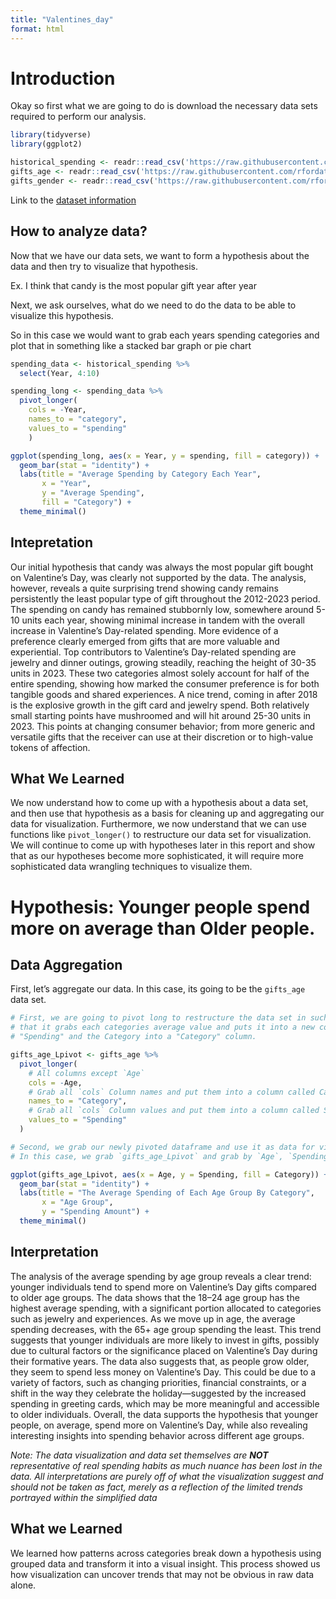 ```yaml
---
title: "Valentines_day"
format: html
---
```


# Introduction

Okay so first what we are going to do is download the necessary data sets required to perform our analysis.

```r
library(tidyverse)
library(ggplot2)

historical_spending <- readr::read_csv('https://raw.githubusercontent.com/rfordatascience/tidytuesday/main/data/2024/2024-02-13/historical_spending.csv', show_col_types = FALSE)
gifts_age <- readr::read_csv('https://raw.githubusercontent.com/rfordatascience/tidytuesday/main/data/2024/2024-02-13/gifts_age.csv', show_col_types = FALSE)
gifts_gender <- readr::read_csv('https://raw.githubusercontent.com/rfordatascience/tidytuesday/main/data/2024/2024-02-13/gifts_gender.csv', show_col_types = FALSE)

```

Link to the [dataset information](https://github.com/rfordatascience/tidytuesday/blob/main/data/2024/2024-02-13/readme.md "Dataset information context")

## How to analyze data?

Now that we have our data sets, we want to form a hypothesis about the data and then try to visualize that hypothesis.

Ex. I think that candy is the most popular gift year after year

Next, we ask ourselves, what do we need to do the data to be able to visualize this hypothesis.

So in this case we would want to grab each years spending categories and plot that in something like a stacked bar graph or pie chart

```r
spending_data <- historical_spending %>%
  select(Year, 4:10)

spending_long <- spending_data %>%
  pivot_longer(
    cols = -Year,
    names_to = "category",
    values_to = "spending"
    )

ggplot(spending_long, aes(x = Year, y = spending, fill = category)) +
  geom_bar(stat = "identity") +
  labs(title = "Average Spending by Category Each Year",
       x = "Year",
       y = "Average Spending",
       fill = "Category") +
  theme_minimal()
```

## Intepretation

Our initial hypothesis that candy was always the most popular gift bought on Valentine's Day, was clearly not supported by the data. The analysis, however, reveals a quite surprising trend showing candy remains persistently the least popular type of gift throughout the 2012-2023 period. The spending on candy has remained stubbornly low, somewhere around 5-10 units each year, showing minimal increase in tandem with the overall increase in Valentine's Day-related spending. More evidence of a preference clearly emerged from gifts that are more valuable and experiential. Top contributors to Valentine's Day-related spending are jewelry and dinner outings, growing steadily, reaching the height of 30-35 units in 2023. These two categories almost solely account for half of the entire spending, showing how marked the consumer preference is for both tangible goods and shared experiences. A nice trend, coming in after 2018 is the explosive growth in the gift card and jewelry spend. Both relatively small starting points have mushroomed and will hit around 25-30 units in 2023. This points at changing consumer behavior; from more generic and versatile gifts that the receiver can use at their discretion or to high-value tokens of affection.

## What We Learned

We now understand how to come up with a hypothesis about a data set, and then use that hypothesis as a basis for cleaning up and aggregating our data for visualization. Furthermore, we now understand that we can use functions like `pivot_longer()` to restructure our data set for visualization. We will continue to come up with hypotheses later in this report and show that as our hypotheses become more sophisticated, it will require more sophisticated data wrangling techniques to visualize them.

# Hypothesis: Younger people spend more on average than Older people.

## Data Aggregation

First, let's aggregate our data. In this case, its going to be the `gifts_age` data set.

```r
# First, we are going to pivot long to restructure the data set in such a way
# that it grabs each categories average value and puts it into a new column called
# "Spending" and the Category into a "Category" column.

gifts_age_Lpivot <- gifts_age %>%
  pivot_longer(
    # All columns except `Age`
    cols = -Age,
    # Grab all `cols` Column names and put them into a column called Category
    names_to = "Category",
    # Grab all `cols` Column values and put them into a column called Spending
    values_to = "Spending"
  )

# Second, we grab our newly pivoted dataframe and use it as data for visualization.
# In this case, we grab `gifts_age_Lpivot` and grab by `Age`, `Spending`, and fill colors in by `Category`.

ggplot(gifts_age_Lpivot, aes(x = Age, y = Spending, fill = Category)) +
  geom_bar(stat = "identity") +
  labs(title = "The Average Spending of Each Age Group By Category",
       x = "Age Group",
       y = "Spending Amount") +
  theme_minimal()
```

## Interpretation

The analysis of the average spending by age group reveals a clear trend: younger individuals tend to spend more on Valentine's Day gifts compared to older age groups. The data shows that the 18–24 age group has the highest average spending, with a significant portion allocated to categories such as jewelry and experiences. As we move up in age, the average spending decreases, with the 65+ age group spending the least. This trend suggests that younger individuals are more likely to invest in gifts, possibly due to cultural factors or the significance placed on Valentine's Day during their formative years. The data also suggests that, as people grow older, they seem to spend less money on Valentine's Day. This could be due to a variety of factors, such as changing priorities, financial constraints, or a shift in the way they celebrate the holiday—suggested by the increased spending in greeting cards, which may be more meaningful and accessible to older individuals. Overall, the data supports the hypothesis that younger people, on average, spend more on Valentine's Day, while also revealing interesting insights into spending behavior across different age groups.

*Note: The data visualization and data set themselves are **NOT** representative of real spending habits as much nuance has been lost in the data. All interpretations are purely off of what the visualization suggest and should not be taken as fact, merely as a reflection of the limited trends portrayed within the simplified data*

## What we Learned

We learned how patterns across categories break down a hypothesis using grouped data and transform it into a visual insight. This process showed us how visualization can uncover trends that may not be obvious in raw data alone.
